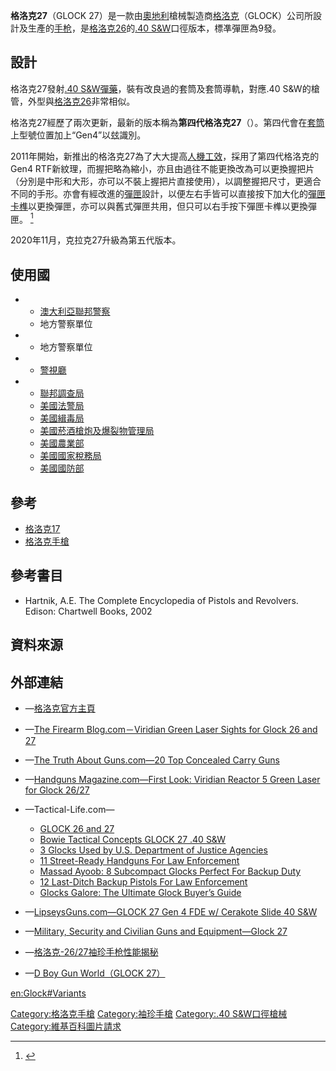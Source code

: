 {{noteTA
|G1=軍事
|G2=長度單位
|G3=Firearms
}}
{{Infobox Weapon
| name = '''格洛克27'''<br/>GLOCK 27<ref name="specs">[http://www.glock.com/english/glock27_tech.htm Glock.com的格洛克27技術資料] {{webarchive|url=https://web.archive.org/web/20090118131122/http://www.glock.com/english/glock27_tech.htm |date=2009-01-18 }}</ref>
| image = File:G27.jpg
| image_size = 300px
| caption = 格洛克27
| origin = {{flagcountry|Austria}}
| type = [[半自動手槍|半自動手槍]]
<!-- Type selection -->| is_ranged = yes
| is_bladed = 
| is_explosive = 
| is_artillery = 
| is_vehicle = 
| is_misslie = 
| is_UK = <!-- Service history -->
| service = 
| used_by =
| wars = <!-- Production history -->
| designer = {{Link-en|格斯通·格洛克|Gaston Glock}}
| design_date = 1995年
| manufacturer = [[格洛克|格洛克]]
| unit_cost = 
| production_date = 1996年—
| number = 
| variants = <!-- General specifications -->
| spec_label = 
| weight = <div class="NavFrame collapsed" style="color: black; background-color: #FFFFFF; margin: 0 auto; padding: 0 10px; text-align: left;"><div class="NavHead" style="background-color: #FFFFFF; margin: 0 auto; padding: 0 10px; font-weight:normal;"></div><div class="NavContent" style="background-color: #FFFFFF; margin: 0 auto; padding: 0 10px;">
* 第三代格洛克27：
** 空槍：560[[克|克]]／19.75[[盎司|盎司]]
** 上彈：765克／26.98盎司
* 第四代格洛克27：
** 空槍：560克／19.75盎司
** 上彈：765克／26.98盎司
</div>
</div>
| length = <div class="NavFrame collapsed" style="color: black; background-color: #FFFFFF; margin: 0 auto; padding: 0 10px; text-align: left;"><div class="NavHead" style="background-color: #FFFFFF; margin: 0 auto; padding: 0 10px; font-weight:normal;"></div><div class="NavContent" style="background-color: #FFFFFF; margin: 0 auto; padding: 0 10px;">
* 第三代格洛克27：165[[毫米|毫米]]／6.49[[英寸|英寸]]
* 第四代格洛克27：163毫米／6.42英吋
</div>
</div>
| part_length = 87毫米／3.43英寸
| width = 30毫米／1.18英寸
| height = <div class="NavFrame collapsed" style="color: black; background-color: #FFFFFF; margin: 0 auto; padding: 0 10px; text-align: left;"><div class="NavHead" style="background-color: #FFFFFF; margin: 0 auto; padding: 0 10px; font-weight:normal;"></div><div class="NavContent" style="background-color: #FFFFFF; margin: 0 auto; padding: 0 10px;">
* 包括彈匣和[[機械瞄具|機械瞄具]]：106毫米／4.17英吋
* [[槍管|槍管]]：32毫米／1.26英吋
</div>
</div>
| diameter = 
| crew = <!-- Ranged weapon specifications -->
| cartridge = [[.40_S&W|.40 S&W]]
| caliber = 10毫米（.4英寸）
| barrels = 1根，[[膛線|膛線]]纏距：250毫米／9.84英吋，{{Link-en|多邊形膛線|Polygonal rifling}}，右旋，無[[槍口|槍口]]裝置
| action = <div class="NavFrame collapsed" style="color: black; background-color: #FFFFFF; margin: 0 auto; padding: 0 10px; text-align: left;"><div class="NavHead" style="background-color: #FFFFFF; margin: 0 auto; padding: 0 10px; font-weight:normal;"></div><div class="NavContent" style="background-color: #FFFFFF; margin: 0 auto; padding: 0 10px;">
* [[後座作用|槍管短行程後座作用]]
* 擊鐵平移式
* {{tsl|en|Safe action|安全機動}}
</div>
</div>
| mode = {{Link-en|半自動槍械|Semi-automatic firearm|半自動}}
| rate = 
| velocity = 
| range = 
| max_range = 
| feed = 9／11／13／15／17發[[彈匣|彈匣]]
| sights = [[機械瞄具|機械瞄具]]：前方[[照準器|準星]]及後方缺口式[[照門|照門]]<br />瞄準基線：137毫米（5.39英吋）
<!-- 火炮規格 -->| breech = 
| recoil = 
| carriage = 
| elevation = 
| traverse = <!-- 刃器規格 -->
| blade_type = 
| hilt_type = 
| sheath_type = 
| head_type = 
| haft_type = <!-- 爆炸物內填炸藥規格 -->
| filling = 
| filling_weight = 
| detonation = 
| yield = <!-- 車輛/飛彈規格 -->
| armour = 
| primary_armament = 
| secondary_arament = 
| engine = 
| engine_power = 
| transmission = 
| payload_capacity = 
| fuel_capacity = 
| pw_ratio = 
| suspension = 
| clearance = 
| vehicle_range = 
| speed = 
| guidance = 
| steering = <!-- Missiles only -->
| wingspan = 
| propellant = 
| ceiling = 
| altitude = 
| depth = 
| boost = 
| accuracy = 
| launch_platform = 
| transport = 
}}

'''格洛克27'''（GLOCK 27）是一款由[[奧地利|奧地利]]槍械製造商[[格洛克|格洛克]]（GLOCK）公司所設計及生產的[[手枪|手枪]]，是[[格洛克26|格洛克26]]的[[.40_S&W|.40 S&W]]口徑版本，標凖彈匣為9發。

== 設計 ==
格洛克27發射[[.40_S&W|.40 S&W]][[彈藥|彈藥]]，裝有改良過的套筒及套筒導軌，對應.40 S&W的槍管，外型與[[格洛克26|格洛克26]]非常相似。

格洛克27經歷了兩次更新，最新的版本稱為'''第四代格洛克27'''（{{Lang-en|4th generation GLOCK 27}}）。第四代會在[[手槍套筒|套筒]]上型號位置加上“Gen4”以玆識別。

2011年開始，新推出的格洛克27為了大大提高[[人因工程学|人機工效]]，採用了第四代格洛克的Gen4 RTF新紋理，而握把略為縮小，亦且由過往不能更換改為可以更換握把片（分別是中形和大形，亦可以不裝上握把片直接使用），以調整握把尺寸，更適合不同的手形。亦會有經改進的[[彈匣|彈匣]]設計，以便左右手皆可以直接按下加大化的[[彈匣卡榫|彈匣卡榫]]以更換彈匣，亦可以與舊式彈匣共用，但只可以右手按下彈匣卡榫以更換彈匣。<!-- [[套筒|套筒]]內部的復進簧改為雙復進簧式設計，大大降低了後坐力和提高了全槍的壽命。為了適應雙復進簧式設計，套筒下的聚合物槍身前端部分較前一代略為加寬。--><ref>{{Cite web |url=http://www.tactical-life.com/online/combat-handguns/glock-27-gen4-40-sw/ |title=Tactical-Life.com—GLOCK 27 GEN4 .40 S&W |access-date=2011-01-23 |archive-date=2013-03-04 |archive-url=https://web.archive.org/web/20130304143437/http://www.tactical-life.com/online/combat-handguns/glock-27-gen4-40-sw/ |dead-url=no }}</ref>

2020年11月，克拉克27升級為第五代版本。

== 使用國 ==
* {{flagcountry|Australia}}
** [[澳大利亞聯邦警察|澳大利亞聯邦警察]]
** 地方警察單位
* {{flagcountry|Canada}}
** 地方警察單位
* {{flagcountry|Japan}}
** [[警視廳|警視廳]]
* {{flagcountry|United States}}
** [[聯邦調查局|聯邦調查局]]
** [[美國法警局|美國法警局]]
** [[美國緝毒局|美國緝毒局]]
** [[美國菸酒槍炮及爆裂物管理局|美國菸酒槍炮及爆裂物管理局]]
** [[美國農業部|美國農業部]]
** [[美國國家稅務局|美國國家稅務局]]
** [[美國國防部|美國國防部]]{{tsl|en|Defense Criminal Investigative Service|國防部刑事調查局|刑事調查局}}

== 參考 ==
{{Commons and category|Glock#Glock 27|格洛克27|Glock 27}}
* [[格洛克17|格洛克17]]
* [[格洛克手槍|格洛克手槍]]

== 參考書目 ==
* Hartnik, A.E. The Complete Encyclopedia of Pistols and Revolvers. Edison: Chartwell Books, 2002

== 資料來源 ==
{{Reflist}}

== 外部連結 ==
{{refbegin|2}}
* {{en icon}}—[http://www.glock.com/ 格洛克官方主頁] {{WebCite|url=https://www.webcitation.org/652aTPq0n?url=http://www.glock.com/GlockLanding/index.html |date=20120129000842 |dateformat=iso }}
* {{en icon}}—[http://www.thefirearmblog.com/blog/2014/12/29/viridian-green-laser-sights-glock-26-27/ The Firearm Blog.com－Viridian Green Laser Sights for Glock 26 and 27] {{Wayback|url=http://www.thefirearmblog.com/blog/2014/12/29/viridian-green-laser-sights-glock-26-27/ |date=20201022115801 }}
* {{en icon}}—[https://web.archive.org/web/20151117093311/http://www.thetruthaboutguns.com/2015/08/daniel-zimmerman/20-top-concealed-carry-guns/ The Truth About Guns.com—20 Top Concealed Carry Guns]
* {{en icon}}—[http://www.handgunsmag.com/first-look/first-look-viridian-reactor-5-green-laser-glock-2627/ Handguns Magazine.com—First Look: Viridian Reactor 5 Green Laser for Glock 26/27] {{Wayback|url=http://www.handgunsmag.com/first-look/first-look-viridian-reactor-5-green-laser-glock-2627/ |date=20180807102921 }}
* {{en icon}}—Tactical-Life.com—
** [http://www.tactical-life.com/online/exclusives/glock-26-and-27/?hp=exclusives_title GLOCK 26 and 27] {{Wayback|url=http://www.tactical-life.com/online/exclusives/glock-26-and-27/?hp=exclusives_title |date=20110821060601 }}
** [http://www.tactical-life.com/online/exclusives/bowie-tactical-concepts-glock-27-40-sw/ Bowie Tactical Concepts GLOCK 27 .40 S&W]
** [http://www.tactical-life.com/firearms/department-of-justice-glocks/ 3 Glocks Used by U.S. Department of Justice Agencies] {{Wayback|url=http://www.tactical-life.com/firearms/department-of-justice-glocks/ |date=20201205055818 }}
** [http://www.tactical-life.com/magazines/guns-and-weapons/11-street-ready-handguns-leos/2/ 11 Street-Ready Handguns For Law Enforcement] {{Wayback|url=http://www.tactical-life.com/magazines/guns-and-weapons/11-street-ready-handguns-leos/2/ |date=20141219051850 }}
** [http://www.tactical-life.com/firearms/8-subcompact-glocks-backup/#ppma-g27 Massad Ayoob: 8 Subcompact Glocks Perfect For Backup Duty] {{Wayback|url=http://www.tactical-life.com/firearms/8-subcompact-glocks-backup/#ppma-g27 |date=20190616053038 }}
** [http://www.tactical-life.com/firearms/12-backup-pistols-law-enforcement/#gwfm16-backup-glock27 12 Last-Ditch Backup Pistols For Law Enforcement] {{Wayback|url=http://www.tactical-life.com/firearms/12-backup-pistols-law-enforcement/#gwfm16-backup-glock27 |date=20160116173541 }}
** [http://www.tactical-life.com/firearms/ultimate-glocks-buyers-guide/#gbg16-g27 Glocks Galore: The Ultimate Glock Buyer’s Guide] {{Wayback|url=http://www.tactical-life.com/firearms/ultimate-glocks-buyers-guide/#gbg16-g27 |date=20201204233156 }}
* {{en icon}}—[https://web.archive.org/web/20151118032933/http://www.lipseysguns.com/post/GLOCK-27-Gen-4-FDE-w-Cerakote-Slide-40-SW.aspx LipseysGuns.com—GLOCK 27 Gen 4 FDE w/ Cerakote Slide 40 S&W]
* {{en icon}}—[http://www.militaryfactory.com/smallarms/detail.asp?smallarms_id=339 Military, Security and Civilian Guns and Equipment—Glock 27] {{Wayback|url=http://www.militaryfactory.com/smallarms/detail.asp?smallarms_id=339 |date=20210124195212 }}
* {{zh-hans icon}}—[https://web.archive.org/web/20100831041533/http://mil.fznews.com.cn/zhiliaoku/ouzhou/ldbq/dbwq/2007-12-26/20071226rm-yl_rFih21051.shtml 格洛克-26/27袖珍手枪性能揭秘]
* {{zh-hans icon}}—[http://pewpewpew.work/austria/glock/27/27.htm D Boy Gun World（GLOCK 27）] {{Wayback|url=http://pewpewpew.work/austria/glock/27/27.htm |date=20200808115650 }}
{{refend}}

{{Glock pistols}}
[[Category:格洛克手槍|Category:格洛克手槍]]
[[Category:袖珍手槍|Category:袖珍手槍]]
[[Category:.40_S&W口徑槍械|Category:.40 S&W口徑槍械]]
[[Category:維基百科圖片請求|Category:維基百科圖片請求]]

[[en:Glock#Variants|en:Glock#Variants]]